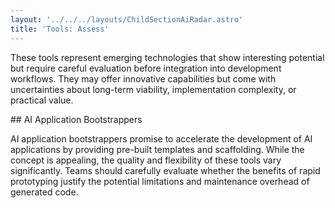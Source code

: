 ```yaml
---
layout: '../../../layouts/ChildSectionAiRadar.astro'
title: 'Tools: Assess'
---
```


These tools represent emerging technologies that show interesting potential but require careful evaluation before integration into development workflows. They may offer innovative capabilities but come with uncertainties about long-term viability, implementation complexity, or practical value.

<div data-radar data-meta='{"label":"AI Application Bootstrappers"}' />
## AI Application Bootstrappers

AI application bootstrappers promise to accelerate the development of AI applications by providing pre-built templates and scaffolding. While the concept is appealing, the quality and flexibility of these tools vary significantly. Teams should carefully evaluate whether the benefits of rapid prototyping justify the potential limitations and maintenance overhead of generated code.
